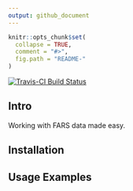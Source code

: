 ```yaml
---
output: github_document
---
```


<!-- README.md is generated from README.Rmd. Please edit that file -->

```r
knitr::opts_chunk$set(
  collapse = TRUE,
  comment = "#>",
  fig.path = "README-"
)
```

[![Travis-CI Build Status](https://travis-ci.org/vadimus202/fars.svg?branch=master)](https://travis-ci.org/vadimus202/fars)

## Intro

Working with FARS data made easy.


## Installation

## Usage Examples

